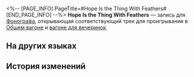 <%-- [PAGE_INFO]
PageTitle=#Hope Is the Thing With Feathers#
[END_PAGE_INFO] --%>
{{Предмет Инфобокс
|id          = 210351
|Изображение = Предмет Hope Is the Thing With Feathers.png
|Тип         = Запись
|Инвентарь   = Ценные предметы
|Редкость    = 3
|Эффект      = 
|Описание    = Запись, которую можно воспроизвести на фонографе экспресса. Это может быть случайное приобретение или подарок от кого-то другого. Когда играет музыка, всплывают самые разные воспоминания: улыбки, встречи, прикосновения и волнение битвы. Может быть, поэтому, даже несмотря на стремительный прогресс общества, люди всё ещё собирают записи.<br />Текущая запись содержит трек Hope Is the Thing With Feathers (Overture).
}}
{{Описание|''Надежда - из пернатых, она в душе живёт и песенку свою без слов без устали поёт.''}}
'''Hope Is the Thing With Feathers''' — запись для [[Фонограф]]а, открывающая соответствующий трек для проигрывания в [[Общий вагон|Общем вагоне]] и [[Вагон для вечеринок|вагоне для вечеринок]].

==На других языках==
{{На других языках
|en   = "Hope Is the Thing With Feathers (Overture)"
|zhs  = 《希望有羽毛和翅膀（序曲）》
|zht  = 《希望有羽毛和翅膀（序曲）》
|ja   = 『翼の生えた希望（序曲）』
|ko   = ≪희망은 날개 달린 것(서곡)≫
|es   = La esperanza es esa cosa con plumas (Obertura)
|fr   = «&nbsp;Hope Is the Thing With Feathers (Overture)&nbsp;»
|ru   = Hope Is the Thing With Feathers
|th   = "Hope Is the Thing With Feathers (Overture)"
|vi   = "Hy Vọng Có Lông Vũ Và Đôi Cánh (Khúc Dạo Đầu)"
|de   = „Hope Is the Thing With Feathers (Ouvertüre)“
|id   = "Hope Is the Thing With Feathers (Overture)"
|pt   = "Hope Is the Thing With Feathers (Overture)"
}}

==История изменений==
{{История изменений|3.5}}
